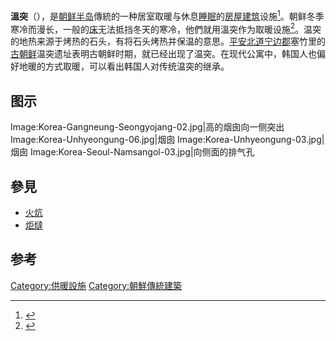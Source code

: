 {{Infobox Korean name
|title = 溫突
|hangul = 온돌 / 구들
|hanja = {{linktext|溫|堗}} / {{linktext|溫|突}}
|rr = ondol / gudeul
|mr = ondol / kudŭl
}}
'''溫突'''（{{kor|온돌|溫堗|ondol}}），是[[朝鲜半岛|朝鲜半岛]]傳統的一种居室取暖与休息[[睡眠|睡眠]]的[[房屋|房屋]][[建筑|建筑]]设施<ref>{{cite news|title=第八届国际温突学会学术年会暨寒地建筑研讨会隆重召开|url=http://news.hit.edu.cn/articles/2009/12-02/12085824.htm|accessdate=2014-01-07|newspaper=哈尔滨工业大学|archive-date=2009-12-05|archive-url=https://web.archive.org/web/20091205214348/http://news.hit.edu.cn/articles/2009/12-02/12085824.htm|dead-url=no}}</ref>。朝鲜冬季寒冷而漫长，一般的[[床|床]]无法抵挡冬天的寒冷，他們就用溫突作为取暖设施<ref>{{cite news|title=冬暖夏凉有益健康 韩国人起居用温突|url=http://www.people.com.cn/GB/paper503/16183/1429745.html|accessdate=2014-01-07|newspaper=人民网|archive-date=2016-03-04|archive-url=https://web.archive.org/web/20160304091409/http://www.people.com.cn/GB/paper503/16183/1429745.html|dead-url=no}}</ref>。温突的地热来源于烤热的石头，有将石头烤热并保温的意思。[[平安北道|平安北道]][[宁边郡|宁边郡]]塞竹里的[[古朝鲜|古朝鲜]]温突遗址表明古朝鲜时期，就已经出现了温突。{{r|文化|page=256}}在现代公寓中，韩国人也偏好地暖的方式取暖，可以看出韩国人对传统温突的继承{{r|文化|page=257}}。

==图示==
<gallery>
Image:Korea-Gangneung-Seongyojang-02.jpg|高的烟囱向一侧突出
Image:Korea-Unhyeongung-06.jpg|烟囱
Image:Korea-Unhyeongung-03.jpg|烟囱
Image:Korea-Seoul-Namsangol-03.jpg|向侧面的排气孔
</gallery>

==參見==
{{Commons category|Ondol}}
*[[火炕|火炕]]
*[[炬燵|炬燵]]

==参考==
{{Portal|朝鮮半島|文化}}
{{Reflist|refs=
<ref name="文化">{{cite book |author=（韩）林敬淳著 |coauthors=尹敬爱 王妍译|title=《韩国文化的理解》 |year=2012年1月|publisher=大连出版社 |location=大连 |isbn=978-7-5505-0190-4 }}</ref>
}}

[[Category:供暖設施|Category:供暖設施]]
[[Category:朝鮮傳統建築|Category:朝鮮傳統建築]]